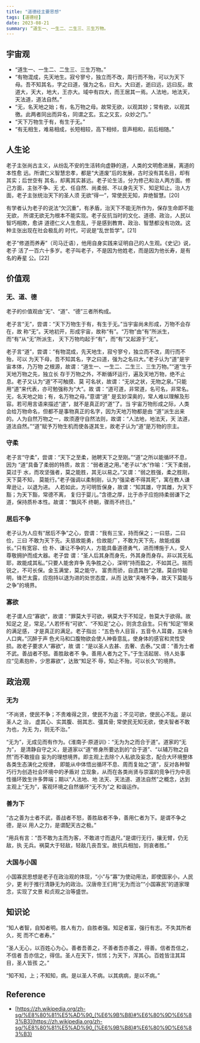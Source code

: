 ```yaml
---
title: "道德经主要思想"
tags: [道德经]
date: 2023-08-21
summary: “道生一、一生二、二生三、三生万物。
---
```


## 宇宙观

- “道生一、一生二、二生三、三生万物。”
- “有物混成，先天地生。寂兮寥兮，独立而不改，周行而不殆，可以为天下母。吾不知其名，字之曰道，强为之名，曰大。大曰逝，逝曰远，远曰反。故道大，天大，地大，王亦大。域中有四大，而王居其一焉。人法地，地法天，天法道，道法自然。”
- “无，名天地之始；有，名万物之母。故常无欲，以观其妙；常有欲，以观其徼。此两者同出而异名，同谓之玄。玄之又玄，众妙之门。”
- “天下万物生于有，有生于无。”
- “有无相生，难易相成，长短相较，高下相倾，音声相和，前后相随。”

## 人生论

老子主张尚古主义，从纷乱不安的生活转向虚静的道，人类的文明愈进展，离道的本性愈
远。所谓仁义智慧忠孝，都是“大道废”后的发展，古时没有其名目，却有其实；后世空有
其名，却离其实甚远。老子论生活，分为修己和治人两方面。修己方面，主张不争、无
尤、任自然、尚柔弱、不以身先天下、知足知止。治人方面，老子主张统治天下的圣人须
无欲“得一”，常使民无知，弃绝智慧。[20]

有学者认为老子的说法“欠沉重”，有矛盾，治天下不能无所作为，保存生命即不能无欲，
所谓无欲无为根本不能实现。老子反抗当时的文化、道德、政治，人民以智巧相欺，愈讲
道德仁义人生愈乱，于是感到教育、政治、智慧都没有功效。这种主张出现在社会极乱的
时代，可说是“乱世哲学”。[21]

老子“修道而养寿”（司马迁语），他用自身实践来证明自己的人生观。《史记》说，老子
活了一百六十多岁。老子叫老子，不是因为他姓老，而是因为他长寿，是有名的寿星
公。[22]

## 价值观

### 无、道、德

老子的价值观由“无”、“道”、“德”三者所构成。

老子言“无”，尝谓：“天下万物生于有，有生于无。”当宇宙尚未形成，万物不会存在，故
称“无”。天地初开，形成宇宙，故称“有”。“万物”由“有”所派生，而“有”从“无”所派生，
天下万物均起于“有”，而“有”又起源于“无”。

老子言“道”，尝谓：“有物混成，先天地生，寂兮寥兮，独立而不改，周行而不殆，可以
为天下母，吾不知其名，字之曰道，强为之名曰大。”老子认为“道”是宇宙本体，乃万物
之根源，故谓：“道生一、一生二、二生三、三生万物。”“道”生于天地万物之先，独立长
存于万物之外，不断循环运行，遍及天地万物，绝不止息。老子又认为“道”不可触摸、莫
可名状，故谓：“无状之状，无物之泉。”只能用“道”来代表，亦可勉强称为“大”。故
谓：“道可道，非常道，名可名，非常名。无，名天地之始；有，名万物之母。”意谓“道”
是玄妙深奥的，常人难以理解及形容。若可用言语来描述“道”，就不是真正的“道”了。当
宇宙万物形成之际，人类会给万物命名，但都不是事物真正的名字，因为天地万物都是由
“道”派生出来的。人为自然万物之一，故须遵守自然法则，故谓：“人法地，地法天，天
法道，道法自然。”“道”赋予万物生机而使各遂其生，故老子认为“道”是万物的宗主。

### 守柔

老子言“守柔”，尝谓：“天下之至柔，驰聘天下之至刚。”“道”之所以能循环不息，因为
“道”具备了柔弱的特质，故言：“弱者道之用。”老子以“水”作喻：“天下柔弱，莫过于
水，而攻坚强者，莫之能胜，其无以易之。”又谓：“弱之胜强，柔之胜刚，天下莫不知，
莫能行。”老子强调以柔制刚，认为“强梁者不得其死”，寓在教人谦卑逊让，以退为进。
人若如此，方可明哲保身，故谓：“知其雄，守其雌，为天下豁；为天下豁，常德不离，
复归于婴儿。”含德之厚，比于赤子应抱持柔弱谦下之道，保持质朴本性。故谓：“飘风不
终朝，骤雨不终日。”

### 居后不争

老子认为人应有“居后不争”之心，尝谓：“我有三宝，持而保之；一曰慈，二曰俭，三曰
不敢为天下先。夫慈故能勇，俭故能广，不敢为天下先，故能成器长。”只有宽容、俭
朴、谦让不争的人，方能具备道德勇气，进而博施于人，受人尊敬拥护而成大器。老子尝
谓：“圣人后其身而身先，外其身而身存。非以其无私耶，故能成其私。”只要人能舍弃争
先争胜之心，深明“持而盈之，不如其己。揣而锐之，不可长保。金玉满堂，莫之能守。
富贵而骄，自遗其咎”之理。莫自恃聪明，锋芒太露，应抱持以退为进的处世态度，从而
达致“夫唯不争，故天下莫能与之争”的境界。

### 寡欲

老子谓人应“寡欲”，故谓：“罪莫大于可欲，祸莫大于不知足，咎莫大于欲得。故知足之
足，常足。”人若怀有“可欲”、“不知足”之心，则贪念自生。只有“知足”带来的满足感，
才是真正的满足。老子指出：“五色令人目盲，五音令人耳聋，五味令人口爽。”沉醉于声
色犬马和口腹物欲会使人神昏意乱，使身体的感官和灵性受损。故老子要求人“寡欲”，故
谓：“是以圣人去甚、去奢、去泰。”又谓：“善为士者不武。善战者不怒。善胜敌者不
争。善用人者为之下。”于生活起居、待人处事应“见素抱朴，少思寡欲”，达致“知足不
辱，知止不殆，可以长久”的境界。

## 政治观

### 无为

“不尚贤，使民不争；不贵难得之货，使民不为盗；不见可欲，使民心不乱。是以圣人之
治， 虚其心、实其腹、弱其志、彊其骨; 常使民无知无欲，使夫智者不敢为也，为无
为，则无不治。”

“无为”，无成见而有作为。《淮南子·原道训》：“无为为之而合于道”。道家的“无为”，
是清静自守之义，是道家以“道”修身所要达到的“合于道”、“以辅万物之自然”而不敢擅自
妄为的理想境界。即主观上去除个人私欲及妄念，配合大环境整体各类生态演化之规律，
即能从中体悟出循环不息、周而复始之“道”，反对各种智巧行为创造社会环境中的矛盾对
立现象，从而在各类尚贤与崇富的竞争行为中恶性循环致生许多弊端；期以“人法地、地
法天、天法道、道法自然”之概念，达到主观上“无为”，客观环境之自然循环“无不为”之
和谐运作。

### 善为下

“古之善为士者不武，善战者不怒，善胜敌者不争，善用仁者为下。是谓不争之德，是以
用人之力，是谓配天古之极。”

“用兵有言：“吾不敢为主而为客，不敢进寸而退尺。”是谓行无行，攘无臂，仍无敌，执
无兵。祸莫大于轻敌，轻敌几丧吾宝。故抗兵相加，则哀者胜。”

### 大国与小国

小国寡民思想是老子在政治观的体现，“小”与“寡”为使动用法，即使国家小，人民少，更
利于推行清静无为的政治。汉唐帝王们用“无为而治”“小国寡民”的道家理念，实现了文景
和贞观之治等盛世。

## 知识论

“知人者智，自知者明。胜人有力，自胜者强。知足者富，强行有志。不失其所者久，死
而不亡者寿。”

“圣人无心，以百姓心为心。善者吾善之，不善者吾亦善之，得善。信者吾信之，不信者
吾亦信之，得信。圣人在天下，怵怵；为天下，浑其心。百姓皆注其耳目，圣人皆孩
之。”

“知不知，上；不知知，病。是以圣人不病。以其病病，是以不病。”

## Reference

- [https://zh.wikipedia.org/zh-sg/%E8%80%81%E5%AD%90_(%E6%9B%B8)#%E6%80%9D%E6%83%B3](https://zh.wikipedia.org/zh-sg/%E8%80%81%E5%AD%90_(%E6%9B%B8)#%E6%80%9D%E6%83%B3)